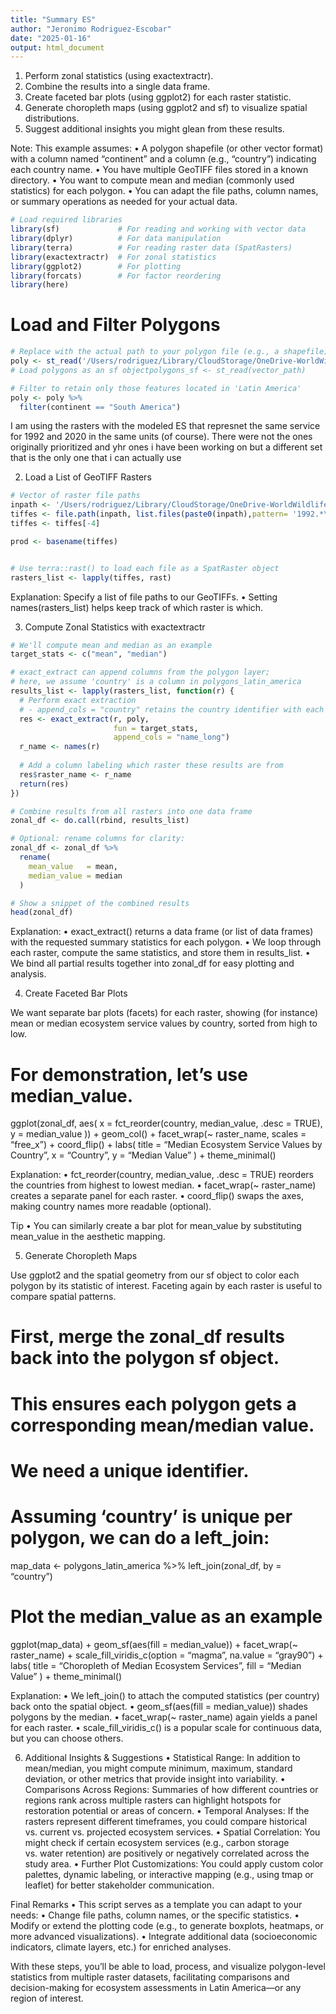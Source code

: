 ```yaml
---
title: "Summary ES"
author: "Jeronimo Rodriguez-Escobar"
date: "2025-01-16"
output: html_document
---
```


  
1.	Perform zonal statistics (using exactextractr).
2.	Combine the results into a single data frame.
3.	Create faceted bar plots (using ggplot2) for each raster statistic.
4.	Generate choropleth maps (using ggplot2 and sf) to visualize spatial distributions.
5.	Suggest additional insights you might glean from these results.

Note: This example assumes:
•	A polygon shapefile (or other vector format) with a column named "continent" and a column (e.g., "country") indicating each country name.
•	You have multiple GeoTIFF files stored in a known directory.
•	You want to compute mean and median (commonly used statistics) for each polygon.
•	You can adapt the file paths, column names, or summary operations as needed for your actual data.

```r
# Load required libraries
library(sf)             # For reading and working with vector data
library(dplyr)          # For data manipulation
library(terra)          # For reading raster data (SpatRasters)
library(exactextractr)  # For zonal statistics
library(ggplot2)        # For plotting
library(forcats)        # For factor reordering
library(here)
```


# Load and Filter Polygons

```r

# Replace with the actual path to your polygon file (e.g., a shapefile)
poly <- st_read('/Users/rodriguez/Library/CloudStorage/OneDrive-WorldWildlifeFund,Inc/Global_ES_mapping/global_poly_JJ.gpkg') 
# Load polygons as an sf objectpolygons_sf <- st_read(vector_path)

# Filter to retain only those features located in 'Latin America'
poly <- poly %>%
  filter(continent == "South America")
```

I am using the rasters with the modeled ES that represnet the same service for 1992 and 2020 in the same units (of course). There were not the ones originally prioritized and yhr ones i have been working on but a different set that is the only one that i can actually use


2. Load a List of GeoTIFF Rasters

```r
# Vector of raster file paths
inpath <- '/Users/rodriguez/Library/CloudStorage/OneDrive-WorldWildlifeFund,Inc/Global_ES_mapping/Downloaded_data_ES2'
tiffes <- file.path(inpath, list.files(paste0(inpath),pattern= '1992.*\\.tif$'))
tiffes <- tiffes[-4]

prod <- basename(tiffes)


# Use terra::rast() to load each file as a SpatRaster object
rasters_list <- lapply(tiffes, rast)
```


Explanation:
Specify a list of file paths to our GeoTIFFs.
•	Setting names(rasters_list) helps keep track of which raster is which.

3. Compute Zonal Statistics with exactextractr
```r
# We'll compute mean and median as an example
target_stats <- c("mean", "median")

# exact_extract can append columns from the polygon layer;
# here, we assume 'country' is a column in polygons_latin_america
results_list <- lapply(rasters_list, function(r) {
  # Perform exact extraction
  # - append_cols = "country" retains the country identifier with each result
  res <- exact_extract(r, poly,
                       fun = target_stats,
                       append_cols = "name_long")
  r_name <- names(r)
  
  # Add a column labeling which raster these results are from
  res$raster_name <- r_name
  return(res)
})

# Combine results from all rasters into one data frame
zonal_df <- do.call(rbind, results_list)

# Optional: rename columns for clarity:
zonal_df <- zonal_df %>%
  rename(
    mean_value   = mean, 
    median_value = median
  )

# Show a snippet of the combined results
head(zonal_df)
```

Explanation:
  •	exact_extract() returns a data frame (or list of data frames) with the requested summary statistics for each polygon.
•	We loop through each raster, compute the same statistics, and store them in results_list.
•	We bind all partial results together into zonal_df for easy plotting and analysis.

4. Create Faceted Bar Plots

We want separate bar plots (facets) for each raster, showing (for instance) mean or median ecosystem service values by country, sorted from high to low.

# For demonstration, let's use median_value.
ggplot(zonal_df, aes(
  x = fct_reorder(country, median_value, .desc = TRUE), 
  y = median_value
)) +
  geom_col() +
  facet_wrap(~ raster_name, scales = "free_x") +
  coord_flip() +
  labs(
    title = "Median Ecosystem Service Values by Country",
    x = "Country",
    y = "Median Value"
  ) +
  theme_minimal()

Explanation:
  •	fct_reorder(country, median_value, .desc = TRUE) reorders the countries from highest to lowest median.
•	facet_wrap(~ raster_name) creates a separate panel for each raster.
•	coord_flip() swaps the axes, making country names more readable (optional).

Tip
•	You can similarly create a bar plot for mean_value by substituting mean_value in the aesthetic mapping.

5. Generate Choropleth Maps

Use ggplot2 and the spatial geometry from our sf object to color each polygon by its statistic of interest. Faceting again by each raster is useful to compare spatial patterns.

# First, merge the zonal_df results back into the polygon sf object.
# This ensures each polygon gets a corresponding mean/median value.

# We need a unique identifier. 
# Assuming 'country' is unique per polygon, we can do a left_join:
map_data <- polygons_latin_america %>%
  left_join(zonal_df, by = "country")

# Plot the median_value as an example
ggplot(map_data) +
  geom_sf(aes(fill = median_value)) +
  facet_wrap(~ raster_name) +
  scale_fill_viridis_c(option = "magma", na.value = "gray90") +
  labs(
    title = "Choropleth of Median Ecosystem Services",
    fill = "Median Value"
  ) +
  theme_minimal()

Explanation:
  •	We left_join() to attach the computed statistics (per country) back onto the spatial object.
•	geom_sf(aes(fill = median_value)) shades polygons by the median.
•	facet_wrap(~ raster_name) again yields a panel for each raster.
•	scale_fill_viridis_c() is a popular scale for continuous data, but you can choose others.

6. Additional Insights & Suggestions
	•	Statistical Range: In addition to mean/median, you might compute minimum, maximum, standard deviation, or other metrics that provide insight into variability.
	•	Comparisons Across Regions: Summaries of how different countries or regions rank across multiple rasters can highlight hotspots for restoration potential or areas of concern.
	•	Temporal Analyses: If the rasters represent different timeframes, you could compare historical vs. current vs. projected ecosystem services.
	•	Spatial Correlation: You might check if certain ecosystem services (e.g., carbon storage vs. water retention) are positively or negatively correlated across the study area.
	•	Further Plot Customizations: You could apply custom color palettes, dynamic labeling, or interactive mapping (e.g., using tmap or leaflet) for better stakeholder communication.

Final Remarks
	•	This script serves as a template you can adapt to your needs:
	•	Change file paths, column names, or the specific statistics.
	•	Modify or extend the plotting code (e.g., to generate boxplots, heatmaps, or more advanced visualizations).
	•	Integrate additional data (socioeconomic indicators, climate layers, etc.) for enriched analyses.

With these steps, you’ll be able to load, process, and visualize polygon-level statistics from multiple raster datasets, facilitating comparisons and decision-making for ecosystem assessments in Latin America—or any region of interest.